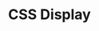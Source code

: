 ---
id: "web_mc_medium_014"
questionType: "MULTIPLE_CHOICE"
title: "CSS Display"
description: "Which value makes an element behave like a block container?"
difficulty: "MEDIUM"
category: "Web Development"
options:
  - "inline"
  - "block"
  - "flex"
  - "grid"
correctAnswer: 1
---